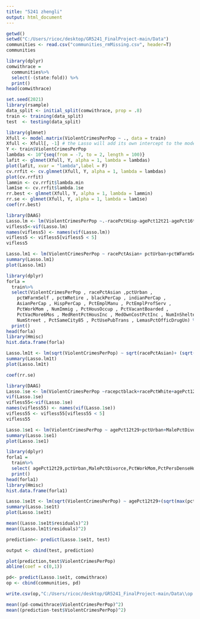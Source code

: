 ---
title: "5241 zhengli"
output: html_document
---

```{r}
getwd()
setwd("C:/Users/ricoc/desktop/GR5241_FinalProject-main/Data")
communities <- read.csv("communities_rmMissing.csv", header=T)
communities
```


```{r}
library(dplyr)
comwithrace =
  communities%>%
  select(-(state:fold)) %>%
  print()
head(comwithrace)
```

```{r}
set.seed(2021)
library(rsample)
data_split <- initial_split(comwithrace, prop = .8)
train <- training(data_split)
test  <- testing(data_split)
```

```{r}
library(glmnet)
Xfull <- model.matrix(ViolentCrimesPerPop ~ ., data = train)
Xfull <- Xfull[, -1] # the Lasso will add its own intercept to the model</pre>
Y <- train$ViolentCrimesPerPop
lambdas <- 10^{seq(from = -7, to = 2, length = 100)}
lafit <- glmnet(Xfull, Y, alpha = 1, lambda = lambdas)
plot(lafit, xvar = "lambda",label = F)
cv.rrfit <- cv.glmnet(Xfull, Y, alpha = 1, lambda = lambdas) 
plot(cv.rrfit)
lammin <- cv.rrfit$lambda.min
lam1se <- cv.rrfit$lambda.1se
rr.best <- glmnet(Xfull, Y, alpha = 1, lambda = lammin)
rr.se <- glmnet(Xfull, Y, alpha = 1, lambda = lam1se)
coef(rr.best)

```
```{r}
library(DAAG)
Lasso.lm <- lm(ViolentCrimesPerPop ~.-racePctHisp-agePct12t21-agePct16t24-medIncome-medFamInc-perCapInc-NumUnderPov-PctNotHSGrad-PctBSorMore-PctOccupManu-PctOccupMgmtProf-FemalePctDiv-TotalPctDiv-PersPerFam-PctFam2Par-PctTeen2Par-PctWorkMomYoungKids-NumIlleg-PctImmigRecent-PctImmigRec10-PctRecentImmig-PctRecImmig5-PctSpeakEnglOnly-PctNotSpeakEnglWell-PctLargHouseFam-PctLargHouseOccup-PersPerOccupHous-PersPerOwnOccHous-PersPerRentOccHous-MedNumBR-PctHousOwnOcc-MedYrHousBuilt-PctHousNoPhone-PctWOFullPlumb-OwnOccLowQuart-OwnOccMedVal-OwnOccHiQuart-RentMedian-RentHighQ-MedOwnCostPctInc-PctForeignBorn-PctBornSameState-PctSameHouse85-PctSameState85-LandArea-PopDens, data = train)
vifless5<-vif(Lasso.lm)
names(vifless5) <- names(vif(Lasso.lm))
vifless5 <- vifless5[vifless5 < 5]
vifless5
```



```{r}
Lasso.lm1 <- lm(ViolentCrimesPerPop ~ racePctAsian+ pctUrban+pctWFarmSelf+pctWRetire+blackPerCap+indianPerCap+AsianPerCap+HispPerCap+PctEmplManu+PctEmplProfServ+PctWorkMom+ NumImmig+PctHousOccup+PctVacantBoarded+PctVacMore6Mos+ MedRentPctHousInc+MedOwnCostPctInc+NumInShelters+NumStreet+PctSameCity85+PctUsePubTrans+ LemasPctOfficDrugUn, data = train)
summary(Lasso.lm1)
plot(Lasso.lm1)

```
```{r}
library(dplyr)
forla =
  train%>%
  select(ViolentCrimesPerPop , racePctAsian ,pctUrban , 
    pctWFarmSelf , pctWRetire , blackPerCap , indianPerCap , 
    AsianPerCap , HispPerCap , PctEmplManu , PctEmplProfServ , 
    PctWorkMom , NumImmig , PctHousOccup , PctVacantBoarded , 
    PctVacMore6Mos , MedRentPctHousInc , MedOwnCostPctInc , NumInShelters , 
    NumStreet , PctSameCity85 , PctUsePubTrans , LemasPctOfficDrugUn) %>%
  print()
head(forla)
library(Hmisc)
hist.data.frame(forla)
```
```{r}
Lasso.lm1t <- lm(sqrt(ViolentCrimesPerPop) ~ sqrt(racePctAsian)+ (sqrt(max(pctUrban+1) - pctUrban))+sqrt(pctWFarmSelf)+pctWRetire+sqrt(blackPerCap)+sqrt(indianPerCap)+sqrt(AsianPerCap)+sqrt(HispPerCap)+PctEmplManu+PctEmplProfServ+PctWorkMom+ sqrt(NumImmig)+(sqrt(max(PctHousOccup+1) - PctHousOccup))+sqrt(PctVacantBoarded)+PctVacMore6Mos+ MedRentPctHousInc+MedOwnCostPctInc+sqrt(NumInShelters)+sqrt(NumStreet)+(sqrt(max(PctSameCity85+1) - PctSameCity85))+sqrt(PctUsePubTrans)+ sqrt(LemasPctOfficDrugUn), data = forla)
summary(Lasso.lm1t)
plot(Lasso.lm1t)

```




```{r}
coef(rr.se)
```


```{r}
library(DAAG)
Lasso.1se <- lm(ViolentCrimesPerPop ~racepctblack+racePctWhite+agePct12t29+pctUrban+MalePctDivorce+PctKids2Par+PctWorkMom+PctIlleg+PctPersDenseHous+HousVacant+PctHousOccup+PctVacantBoarded+NumStreet, data = train)
vif(Lasso.1se)
vifless55<-vif(Lasso.1se)
names(vifless55) <- names(vif(Lasso.1se))
vifless55 <- vifless55[vifless55 < 5]
vifless55
```


```{r}
Lasso.1se1 <- lm(ViolentCrimesPerPop ~ agePct12t29+pctUrban+MalePctDivorce+PctWorkMom+PctPersDenseHous+HousVacant+PctHousOccup+PctVacantBoarded+NumStreet, data = train)
summary(Lasso.1se1)
plot(Lasso.1se1)

```





```{r}
library(dplyr)
forla1 =
  train%>%
  select( agePct12t29,pctUrban,MalePctDivorce,PctWorkMom,PctPersDenseHous,HousVacant,PctHousOccup,PctVacantBoarded,NumStreet,ViolentCrimesPerPop ) %>%
  print()
head(forla1)
library(Hmisc)
hist.data.frame(forla1)
```

```{r}
Lasso.1se1t <- lm(sqrt(ViolentCrimesPerPop) ~ agePct12t29+(sqrt(max(pctUrban+1) - pctUrban))+MalePctDivorce+PctWorkMom+sqrt(PctPersDenseHous)+sqrt(HousVacant)+(sqrt(max(PctHousOccup+1) - PctHousOccup))+sqrt(PctVacantBoarded)+sqrt(NumStreet), data = forla1)
summary(Lasso.1se1t)
plot(Lasso.1se1t)
```



```{r}
mean((Lasso.1se1t$residuals)^2)
mean((Lasso.lm1t$residuals)^2)
```

```{r}
prediction<- predict(Lasso.1se1t, test)

```

```{r}
output <- cbind(test, prediction)

```

```{r}
plot(prediction,test$ViolentCrimesPerPop)
abline(coef = c(0,1))

```

```{r}
pd<- predict(Lasso.1se1t, comwithrace)
op <- cbind(communities, pd)
```

```{r}
write.csv(op,"C:/Users/ricoc/desktop/GR5241_FinalProject-main/Data\\op.csv", row.names = T)
```

```{r}
mean((pd-comwithrace$ViolentCrimesPerPop)^2)
mean((prediction-test$ViolentCrimesPerPop)^2)
```

```{r}
```

```{r}

```

```{r}
```

```{r}
```

```{r}
```